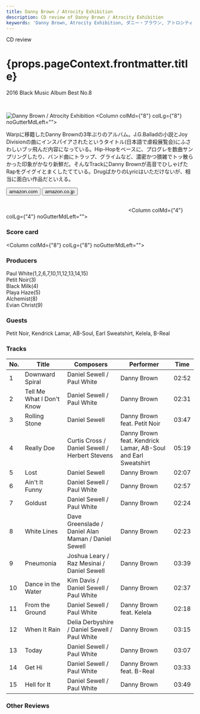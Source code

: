 ```yaml
---
title: Danny Brown / Atrocity Exhibition 
description: CD review of Danny Brown / Atrocity Exhibition 
keywords: 'Danny Brown, Atrocity Exhibition, ダニー・ブラウン, アトロシティ・エグズィビション'
---
```





<p className="largeP">CD review</p>
<h1 className="h1--no--margin">{props.pageContext.frontmatter.title}</h1>
<p className="largeP"><Link to="/best50/2016/">2016 Black Music Album Best No.8</Link></p>

<br/>
<Row  className="image-card-group">
	<Column colMd={"4"} colLg={"4"} noGutterMdLeft="">
       <ImageCard>

![Danny Brown / Atrocity Exhibition ](../../images/cd/dannybrown3L.jpg) 
</ImageCard>
	</Column>
	<Column colMd={"8"} colLg={"8"} noGutterMdLeft="">
		<p>
			Warpに移籍したDanny Brownの3年ぶりのアルバム。J.G.Balladの小説とJoy Divisionの曲にインスパイアされたというタイトル(日本語で虐殺展覧会)にふさわしいブッ飛んだ内容になっている。Hip-Hopをベースに、プログレを数曲サンプリングしたり、バンド曲にトラップ、グライムなど、濃密かつ猥雑でトッ散らかった印象がかなり新鮮だ。そんなTrackにDanny Brownが高音でひしゃげたRapをグイグイとまくしたてている。DrugばかりのLyricはいただけないが、相当に面白い作品だといえる。
		</p>
		<div>
	  <Button href="https://amzn.to/35bGbik" kind="primary" size="small" renderIcon={ArrowUpRight24}>
      amazon.com
    </Button>
    <Button href="https://amzn.to/3jUbYZc" kind="secondary" size="small" renderIcon={ArrowUpRight24}>
      amazon.co.jp
    </Button>
		</div>
		<a href="https://geo.music.apple.com/jp/album/atrocity-exhibition/1144766302?mt=1&app=music&ls=1&at=11lcug" style="display:inline-block;overflow:hidden;background:url(https://linkmaker.itunes.apple.com/ja-jp/lockup.svg?releaseDate=2016-09-27T00:00:00Z&kind=album&bubble=apple_music&style=mono-black) no-repeat;width:180px;height:45px;"></a>
		<a href="https://geo.music.apple.com/jp/album/atrocity-exhibition/1144766302?app=itunes&at=11lcug" style="display:inline-block;overflow:hidden;background:url(https://linkmaker.itunes.apple.com/ja-jp/badge-lrg.svg?releaseDate=2016-09-27T00:00:00Z&kind=album&bubble=itunes_music) no-repeat;width:140px;height:45px;"></a>
		</Column>
</Row>
<Row >
	<Column colMd={"4"} colLg={"4"} noGutterMdLeft="">
		<div>
    	<h3>Score card</h3>
			<SliderJS1 value="1" />
    	<SliderJS2 value="1" />
			<SliderJS3 value="2" />
    	<SliderJS4 value="9" />
		</div>
	</Column>
	<Column colMd={"8"} colLg={"8"} noGutterMdLeft="">
		<div>
			<h3>Producers</h3>
			<p>
				Paul White(1,2,6,7,10,11,12,13,14,15)
				<br/>Petit Noir(3)
				<br/>Black Milk(4)
				<br/>Playa Haze(5)
				<br/>Alchemist(8)
				<br/>Evian Christ(9)
			</p>
			<h3>Guests</h3>
			<p>
				Petit Noir, Kendrick Lamar, AB-Soul, Earl Sweatshirt, Kelela, B-Real
			</p>
		</div>
	</Column>
</Row>

<h3>Tracks</h3>

| No. |	 Title                    |	 Composers                                         	|	 Performer                                                    | Time	|
| --- |	------------------------- | --------------------------------------------------- | ------------------------------------------------------------- | ----- |
|	1	  |	Downward Spiral          	| Daniel Sewell / Paul White                         	|	Danny Brown                                                  	|	02:52 |
|	2	  |	Tell Me What I Don't Know	| Daniel Sewell / Paul White                         	|	Danny Brown                                                  	|	02:31 |
|	3	  |	Rolling Stone            	| Daniel Sewell                                      	|	Danny Brown feat. Petit Noir                                 	|	03:47 |
|	4	  |	Really Doe               	| Curtis Cross / Daniel Sewell / Herbert Stevens     	|	Danny Brown feat. Kendrick Lamar, AB-Soul and Earl Sweatshirt	|	05:19 |
|	5	  |	Lost                     	| Daniel Sewell                                      	|	Danny Brown                                                  	|	02:07 |
|	6	  |	Ain't It Funny           	| Daniel Sewell / Paul White                         	|	Danny Brown                                                  	|	02:57 |
|	7	  |	Goldust                  	| Daniel Sewell / Paul White                         	|	Danny Brown                                                  	|	02:24 |
|	8	  |	White Lines              	| Dave Greenslade / Daniel Alan Maman / Daniel Sewell	|	Danny Brown                                                  	|	02:23 |
|	9	  |	Pneumonia                	| Joshua Leary / Raz Mesinai / Daniel Sewell         	|	Danny Brown                                                  	|	03:39 |
|	10	|	Dance in the Water       	| Kim Davis / Daniel Sewell / Paul White             	|	Danny Brown                                                  	|	02:37 |
|	11	|	From the Ground          	| Daniel Sewell / Paul White                         	|	Danny Brown feat. Kelela                                     	|	02:18 |
|	12	|	When It Rain             	| Delia Derbyshire / Daniel Sewell / Paul White      	|	Danny Brown                                                  	|	03:15 |
|	13	|	Today                    	| Daniel Sewell / Paul White                         	|	Danny Brown                                                  	|	03:07 |
|	14	|	Get Hi                   	| Daniel Sewell / Paul White                         	|	Danny Brown feat. B-Real                                     	|	03:33 |
|	15	|	Hell for It              	| Daniel Sewell / Paul White                         	|	Danny Brown                                                  	|	03:49 |

<h3>Other Reviews</h3>

<Row>
<Column colMd={3} colLg={3} noGutterMdLeft>
<Review1 />
</Column>
</Row>